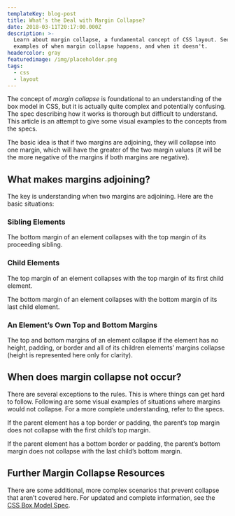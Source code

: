 ```yaml
---
templateKey: blog-post
title: What’s the Deal with Margin Collapse?
date: 2018-03-11T20:17:00.000Z
description: >-
  Learn about margin collapse, a fundamental concept of CSS layout. See visual
  examples of when margin collapse happens, and when it doesn't.
headercolor: gray
featuredimage: /img/placeholder.png
tags:
  - css
  - layout
---
```

The concept of _margin collapse_ is foundational to an understanding of the box model in CSS, but it is actually quite complex and potentially confusing. The spec describing how it works is thorough but difficult to understand. This article is an attempt to give some visual examples to the concepts from the specs.

The basic idea is that if two margins are adjoining, they will collapse into one margin, which will have the greater of the two margin values (it will be the more negative of the margins if both margins are negative).

## What makes margins adjoining?

The key is understanding when two margins are adjoining. Here are the basic situations:

### Sibling Elements

The bottom margin of an element collapses with the top margin of its proceeding sibling.

### Child Elements

The top margin of an element collapses with the top margin of its first child element.

The bottom margin of an element collapses with the bottom margin of its last child element.

### An Element’s Own Top and Bottom Margins

The top and bottom margins of an element collapse if the element has no height, padding, or border and all of its children elements’ margins collapse (height is represented here only for clarity).

## When does margin collapse not occur?

There are several exceptions to the rules. This is where things can get hard to follow. Following are some visual examples of situations where margins would not collapse. For a more complete understanding, refer to the specs.

If the parent element has a top border or padding, the parent’s top margin does not collapse with the first child’s top margin.

If the parent element has a bottom border or padding, the parent’s bottom margin does not collapse with the last child’s bottom margin.

## Further Margin Collapse Resources

There are some additional, more complex scenarios that prevent collapse that aren’t covered here. For updated and complete information, see the [CSS Box Model Spec](https://www.w3.org/TR/CSS2/box.html#collapsing-margins).
